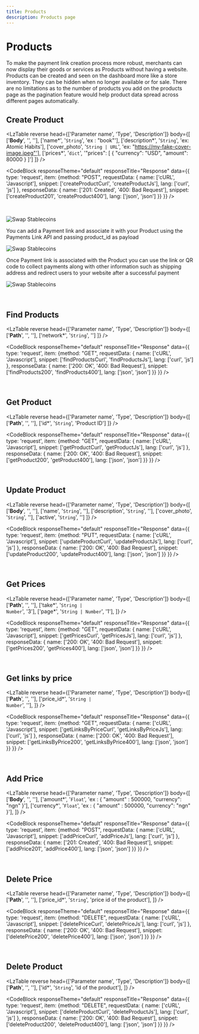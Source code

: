 ```yaml
---
title: Products
description: Products page
---
```


# Products

To make the payment link creation process more robust, merchants can now display their goods or services as Products without having a website.
<Divider className='max-w-100 mt-1 mb-1' />
Products can be created and seen on the dashboard more like a store inventory. They can be hidden when no longer available or for sale. There are no limitations as to the number of products you add on the products page as the pagination feature would help product data spread across different pages automatically.

## Create Product

<LzTable reverse head={['Parameter name', 'Type', 'Description']} body={[
    ['<strong>Body</strong>', '', ''],
    ['name*', '<code>String</code>', 'ex : "book"'],
    ['description*', '<code>String</code>', 'ex: Atomic Habits'],
    ['cover_photo', '<code>String | URL</code>', 'ex: "https://my-fake-cover-image.jpeg"'],
    ['prices*', '<code>dict</code>', '"prices": [ { "currency": "USD", "amount": 80000 } ]']
]} />

<CodeBlock
    responseTheme="default"
    responseTitle="Response"
    data={{
        type: 'request',
        item: {method: "POST", requestData: {
            name: ['cURL', 'Javascript'], 
            snippet: ['createProductCurl', 'createProductJs'], 
            lang: ['curl', 'js']
        }, 
        responseData: {
            name: ['201: Created', '400: Bad Request'], 
            snippet: ['createProduct201', 'createProduct400'], 
            lang: ['json', 'json']
        }} 
    }}
/>

<br />

![Swap Stablecoins](/images/create-product.png)

<Alert>You can add a Payment link and associate it with your Product using the Payments Link API and passing product_id as payload </Alert>

![Swap Stablecoins](/images/link-information.png)

Once Payment link is associated with the Product you can use the link or QR code to collect payments along with other information such as shipping address and redirect users to your website after a successful payment

![Swap Stablecoins](/images/qr-preview.png)

<br />

## Find Products

<LzTable reverse head={['Parameter name', 'Type', 'Description']} body={[
    ['<strong>Path</strong>', '', ''],
    ['network*', '<code>String</code>', '']
]} />

<CodeBlock
    responseTheme="default"
    responseTitle="Response"
    data={{
        type: 'request',
        item: {method: "GET", requestData: {
            name: ['cURL', 'Javascript'], 
            snippet: ['findProductsCurl', 'findProductsJs'], 
            lang: ['curl', 'js']
        }, 
        responseData: {
            name: ['200: OK', '400: Bad Request'], 
            snippet: ['findProducts200', 'findProducts400'], 
            lang: ['json', 'json']
        }} 
    }}
/>

<br />

## Get Product

<LzTable reverse head={['Parameter name', 'Type', 'Description']} body={[
    ['<strong>Path</strong>', '', ''],
    ['id*', '<code>String</code>', 'Product ID']
]} />

<CodeBlock
    responseTheme="default"
    responseTitle="Response"
    data={{
        type: 'request',
        item: {method: "GET", requestData: {
            name: ['cURL', 'Javascript'], 
            snippet: ['getProductCurl', 'getProductJs'], 
            lang: ['curl', 'js']
        }, 
        responseData: {
            name: ['200: OK', '400: Bad Request'], 
            snippet: ['getProduct200', 'getProduct400'], 
            lang: ['json', 'json']
        }} 
    }}
/>

<br />

## Update Product

<LzTable reverse head={['Parameter name', 'Type', 'Description']} body={[
    ['<strong>Body</strong>', '', ''],
    ['name', '<code>String</code>', ''],
    ['description', '<code>String</code>', ''],
    ['cover_photo', '<code>String</code>', ''],
    ['active', '<code>String</code>', '']
]} />

<CodeBlock
    responseTheme="default"
    responseTitle="Response"
    data={{
        type: 'request',
        item: {method: "PUT", requestData: {
            name: ['cURL', 'Javascript'], 
            snippet: ['updateProductCurl', 'updateProductJs'], 
            lang: ['curl', 'js']
        }, 
        responseData: {
            name: ['200: OK', '400: Bad Request'], 
            snippet: ['updateProduct200', 'updateProduct400'], 
            lang: ['json', 'json']
        }} 
    }}
/>

<br />

## Get Prices

<LzTable reverse head={['Parameter name', 'Type', 'Description']} body={[
    ['<strong>Path</strong>', '', ''],
    ['take*', '<code>String | Number</code>', '3'],
    ['page*', '<code>String | Number</code>', '1'],
]} />

<CodeBlock
    responseTheme="default"
    responseTitle="Response"
    data={{
        type: 'request',
        item: {method: "GET", requestData: {
            name: ['cURL', 'Javascript'], 
            snippet: ['getPricesCurl', 'getPricesJs'], 
            lang: ['curl', 'js']
        }, 
        responseData: {
            name: ['200: OK', '400: Bad Request'], 
            snippet: ['getPrices200', 'getPrices400'], 
            lang: ['json', 'json']
        }} 
    }}
/>

<br />

## Get links by price

<LzTable reverse head={['Parameter name', 'Type', 'Description']} body={[
    ['<strong>Path</strong>', '', ''],
    ['price_id*', '<code>String | Number</code>', ''],
]} />

<CodeBlock
    responseTheme="default"
    responseTitle="Response"
    data={{
        type: 'request',
        item: {method: "GET", requestData: {
            name: ['cURL', 'Javascript'], 
            snippet: ['getLinksByPriceCurl', 'getLinksByPriceJs'], 
            lang: ['curl', 'js']
        }, 
        responseData: {
            name: ['200: OK', '400: Bad Request'], 
            snippet: ['getLinksByPrice200', 'getLinksByPrice400'], 
            lang: ['json', 'json']
        }} 
    }}
/>

<br />

## Add Price

<LzTable reverse head={['Parameter name', 'Type', 'Description']} body={[
    ['<strong>Body</strong>', '', ''],
    ['amount*', '<code>Float</code>', 'ex : { "amount" : 500000, "currency": "ngn" }'],
    ['currency*', '<code>Float</code>', 'ex : { "amount" : 500000, "currency": "ngn" }'],
]} />

<CodeBlock
    responseTheme="default"
    responseTitle="Response"
    data={{
        type: 'request',
        item: {method: "POST", requestData: {
            name: ['cURL', 'Javascript'], 
            snippet: ['addPriceCurl', 'addPriceJs'], 
            lang: ['curl', 'js']
        }, 
        responseData: {
            name: ['201: Created', '400: Bad Request'], 
            snippet: ['addPrice201', 'addPrice400'], 
            lang: ['json', 'json']
        }} 
    }}
/>

<br />

## Delete Price

<LzTable reverse head={['Parameter name', 'Type', 'Description']} body={[
    ['<strong>Path</strong>', '', ''],
    ['price_id*', '<code>String</code>', 'price id of the product'],
]} />

<CodeBlock
    responseTheme="default"
    responseTitle="Response"
    data={{
        type: 'request',
        item: {method: "DELETE", requestData: {
            name: ['cURL', 'Javascript'], 
            snippet: ['deletePriceCurl', 'deletePriceJs'], 
            lang: ['curl', 'js']
        }, 
        responseData: {
            name: ['200: OK', '400: Bad Request'], 
            snippet: ['deletePrice200', 'deletePrice400'], 
            lang: ['json', 'json']
        }} 
    }}
/>

<br />

## Delete Product

<LzTable reverse head={['Parameter name', 'Type', 'Description']} body={[
    ['<strong>Path</strong>', '', ''],
    ['id*', '<code>String</code>', 'id of the product'],
]} />

<CodeBlock
    responseTheme="default"
    responseTitle="Response"
    data={{
        type: 'request',
        item: {method: "DELETE", requestData: {
            name: ['cURL', 'Javascript'], 
            snippet: ['deleteProductCurl', 'deleteProductJs'], 
            lang: ['curl', 'js']
        }, 
        responseData: {
            name: ['200: OK', '400: Bad Request'], 
            snippet: ['deleteProduct200', 'deleteProduct400'], 
            lang: ['json', 'json']
        }} 
    }}
/>

<br />